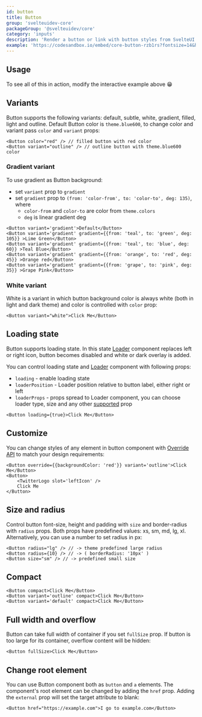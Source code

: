 ```yaml
---
id: button
title: Button
group: 'svelteuidev-core'
packageGroup: '@svelteuidev/core'
category: 'inputs'
description: 'Render a button or link with button styles from SvelteUI theme'
example: 'https://codesandbox.io/embed/core-button-rzb1rs?fontsize=14&hidenavigation=1&module=%2FApp.svelte&theme=dark&view=preview'
---
```


## Usage

To see all of this in action, modify the interactive example above :grin:

## Variants

Button supports the following variants: default, subtle, white, gradient, filled, light and outline. Default Button color is `theme.blue600`, to change color and variant pass `color` and `variant` props:

```tsx
<Button color="red" /> // filled button with red color
<Button variant="outline" /> // outline button with theme.blue600 color
```

### Gradient variant

To use gradient as Button background:

- set `variant` prop to `gradient`
- set `gradient` prop to `(from: 'color-from', to: 'color-to', deg: 135)`, where
  - `color-from` and `color-to` are color from `theme.colors`
  - `deg` is linear gradient deg

```tsx
<Button variant='gradient'>Default</Button>
<Button variant='gradient' gradient={{from: 'teal', to: 'green', deg: 105}} >Lime Green</Button>
<Button variant='gradient' gradient={{from: 'teal', to: 'blue', deg: 60}} >Teal Blue</Button>
<Button variant='gradient' gradient={{from: 'orange', to: 'red', deg: 45}} >Orange red</Button>
<Button variant='gradient' gradient={{from: 'grape', to: 'pink', deg: 35}} >Grape Pink</Button>
```

### White variant

White is a variant in which button background color is always white (both in light and dark theme) and color is controlled with `color` prop:

```tsx
<Button variant="white">Click Me</Button>
```

## Loading state

Button supports loading state. In this state [Loader](/docs/core/loader) component replaces left or right icon,
button becomes disabled and white or dark overlay is added.

You can control loading state and [Loader](/docs/core/loader) component with following props:

- `loading` - enable loading state
- `loaderPosition` - Loader position relative to button label, either right or left
- `loaderProps` - props spread to Loader component, you can choose loader type, size and any other [supported](/docs/core/loader) prop

```tsx
<Button loading={true}>Click Me</Button>
```

## Customize

You can change styles of any element in button component with [Override API](/theming/override/) to match your design requirements:

```tsx
<Button override={{backgroundColor: 'red'}} variant='outline'>Click Me</Button>
<Button>
    <TwitterLogo slot='leftIcon' />
    Click Me
</Button>
```

## Size and radius

Control button font-size, height and padding with `size` and border-radius with `radius` props.
Both props have predefined values: xs, sm, md, lg, xl.
Alternatively, you can use a number to set radius in px:

```tsx
<Button radius="lg" /> // -> theme predefined large radius
<Button radius={10} /> // -> ( borderRadius: '10px' )
<Button size="sm" /> // -> predefined small size
```

## Compact

```tsx
<Button compact>Click Me</Button>
<Button variant='outline' compact>Click Me</Button>
<Button variant='default' compact>Click Me</Button>
```

## Full width and overflow

Button can take full width of container if you set `fullSize` prop.
If button is too large for its container, overflow content will be hidden:

```tsx
<Button fullSize>Click Me</Button>
```

## Change root element

You can use Button component both as `button` and `a` elements. The component's root element can be changed by adding the `href` prop. Adding the `external` prop will set the target attribute to blank:

```tsx
<Button href="https://example.com">I go to example.com</Button>
```
